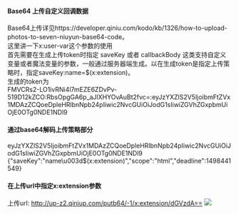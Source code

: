 #### Base64 上传自定义回调数据
Base64上传详见https://developer.qiniu.com/kodo/kb/1326/how-to-upload-photos-to-seven-niuyun-base64-code。 <br>
这里讲一下x:user-var这个参数的使用<br>
首先需要在生成上传token时指定 saveKey 或者 callbackBody 这类支持自定义变量或者魔法变量的参数，一般通过服务器端生成。以在生成token是指定上传策略时，指定saveKey:name=$(x:extension)。<br>生成的token为<br>FMVCRs2-LO1ivRNi4l7mEZE6ZDvPv-519D12kZCO:RbsOpgGA6p_aJlXHYOvAuBt2fvc=:eyJzYXZlS2V5IjoibmFtZVx1MDAzZCQoeDpleHRlbnNpb24pIiwic2NvcGUiOiJodG1sIiwiZGVhZGxpbmUiOjE0OTg0NDE1NDl9<br>
#### 通过base64解码上传策略部分
eyJzYXZlS2V5IjoibmFtZVx1MDAzZCQoeDpleHRlbnNpb24pIiwic2NvcGUiOiJodG1sIiwiZGVhZGxpbmUiOjE0OTg0NDE1NDl9<br>
{"saveKey":"name\u003d$(x:extension)","scope":"html","deadline":1498441549}
#### 在上传url中指定x:extension参数
上传url: http://up-z2.qiniup.com/putb64/-1/x:extension/dGVzdA==
![](https://dn-odum9helk.qbox.me/FmFKB0XUTqSVP3CO-7GVbSYnOROS)
